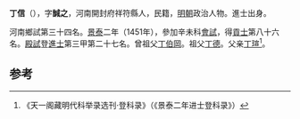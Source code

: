 '''丁信'''（{{bd|1428年||？}}），字'''誠之'''，河南開封府祥符縣人，民籍，[[明朝|明朝]]政治人物。進士出身。

河南鄉試第三十四名。[[景泰|景泰]]二年（1451年），參加辛未科[[會試|會試]]，得[[貢士|貢士]]第八十六名。[[殿試|殿試]]登[[進士|進士]]第三甲第二十七名。曾祖父[[丁伯岡|丁伯岡]]。祖父[[丁德|丁德]]。父亲[[丁瑄|丁瑄]]<ref>《天一阁藏明代科举录选刊·登科录》（《景泰二年进士登科录》）</ref>。

==参考==
{{reflist}}
{{明朝人物小作品}}
{{景泰二年辛未科殿試金榜}}